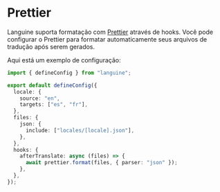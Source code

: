 # Prettier

Languine suporta formatação com [Prettier](https://prettier.io/) através de hooks. Você pode configurar o Prettier para formatar automaticamente seus arquivos de tradução após serem gerados.

Aqui está um exemplo de configuração:

```typescript title="languine.config.ts"
import { defineConfig } from "languine";

export default defineConfig({
  locale: {
    source: "en",
    targets: ["es", "fr"],
  },
  files: {
    json: {
      include: ["locales/[locale].json"],
    },
  },
  hooks: {
    afterTranslate: async (files) => {
      await prettier.format(files, { parser: "json" });
    },
  },
});
```